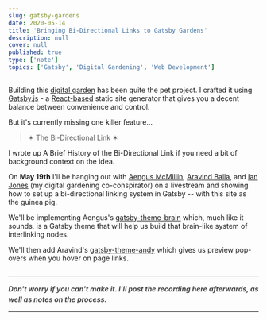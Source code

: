 ```yaml
---
slug: gatsby-gardens
date: 2020-05-14
title: 'Bringing Bi-Directional Links to Gatsby Gardens'
description: null
cover: null
published: true
type: ['note']
topics: ['Gatsby', 'Digital Gardening', 'Web Development']
---
```


Building this <a href="https://tomcritchlow.com/2019/02/17/building-digital-garden/">digital garden</a> has been quite the pet project. I crafted it using <a href="https://www.gatsbyjs.org/">Gatsby.js</a> - a <a href="https://www.reactjs.com">React-based</a> static site generator that gives you a decent balance between convenience and control.

But it's currently missing one killer feature...

> ✶ The Bi-Directional Link ✶

I wrote up <Link to="bidirectionals">A Brief History of the Bi-Directional Link</Link> if you need a bit of background context on the idea.

On **May 19th** I'll be hanging out with <a href="https://aengusmcmillin.com/">Aengus McMillin</a>, <a href="https://aravindballa.com/">Aravind Balla</a>, and <a href="https://www.ianjones.us/notes">Ian Jones</a> (my digital gardening co-conspirator) on a livestream and showing how to set up a bi-directional linking system in Gatsby -- with this site as the guinea pig.

We'll be implementing Aengus's <a href="https://github.com/aengusmcmillin/gatsby-theme-brain">gatsby-theme-brain</a> which, much like it sounds, is a Gatsby theme that will help us build that brain-like system of interlinking nodes.

<p>We'll then add Aravind's <a href="https://github.com/aravindballa/gatsby-theme-andy">gatsby-theme-andy</a> which gives us preview pop-overs when you hover on page links.</p>

<h5 style="opacity: 80%; margin: 0 auto; margin-top: 2em; line-height: 1.5em; padding-top: 1em; max-width: 660px; border-top: 1px solid lightgrey;">Don't worry if you can't make it. I'll post the recording here afterwards, as well as notes on the process.</h5>

---

<!--
In preparation, I started planning out the UX design considerations of this feature.

### What exactly does this look like in action?

We'll need to consider a number of design issues:

1. How will users know if a link is internal or external?
    - On most sites these all look the same, and you find out where you're headed once you've clicked. Making users randomly guess where a link is headed isn't a great UX experience.
    - I like solving this with URL preview tooltips for externals (implemented with Tippy.js)
    - And I also distinguish them with colour - blue leads to the outside web, orange stays inside.
2. How can we visually distinguish between internal links that lead to pages like 'Home' or 'About' vs. links that lead to other notes?
    - Even with the colour distinction, there's now going to be two kinds of internal links - ones to "normal" pages, and ones to linked notes
3. How much content should we show in hover previews for internal page links?
4. How do we visually display page references? -->
<!--
### Page References

![](./andy-backlink.png)

![](./anne-backlink.png) -->
